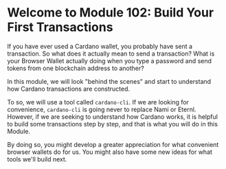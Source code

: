 # Welcome to Module 102: Build Your First Transactions

If you have ever used a Cardano wallet, you probably have sent a transaction. So what does it actually mean to send a transaction? What is your Browser Wallet actually doing when you type a password and send tokens from one blockchain address to another?

In this module, we will look "behind the scenes" and start to understand how Cardano transactions are constructed.

To so, we will use a tool called `cardano-cli`. If we are looking for convenience, `cardano-cli` is going never to replace Nami or Eternl. However, if we are seeking to understand how Cardano works, it is helpful to build some transactions step by step, and that is what you will do in this Module. 

By doing so, you might develop a greater appreciation for what convenient browser wallets do for us. You might also have some new ideas for what tools we'll build next.



